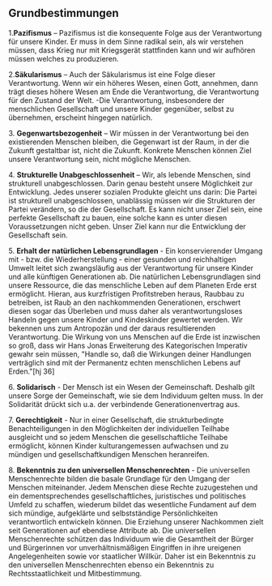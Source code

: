 == Grundbestimmungen ==


1.'''Pazifismus''' – Pazifismus ist die konsequente Folge aus der Verantwortung für unsere Kinder. Er muss in dem Sinne radikal sein, als wir verstehen müssen, dass Krieg nur mit Kriegsgerät stattfinden kann und wir aufhören müssen welches zu produzieren.

2.'''Säkularismus''' – Auch der Säkularismus ist eine Folge dieser Verantwortung. Wenn wir ein höheres Wesen, einen Gott, annehmen, dann trägt dieses höhere Wesen am Ende die Verantwortung, die Verantwortung für den Zustand der Welt. -Die Verantwortung, insbesondere der menschlichen Gesellschaft und unsere Kinder gegenüber, selbst zu übernehmen, erscheint hingegen natürlich.

3. '''Gegenwartsbezogenheit''' – Wir müssen in der Verantwortung bei den existierenden Menschen bleiben, die Gegenwart ist der Raum, in der die Zukunft gestaltbar ist, nicht die Zukunft. Konkrete Menschen können Ziel unsere Verantwortung sein, nicht mögliche Menschen.

4. '''Strukturelle Unabgeschlossenheit''' – Wir, als lebende Menschen, sind strukturell unabgeschlossen. Darin genau besteht unsere Möglichkeit zur Entwicklung. Jedes unserer sozialen Produkte gleicht uns darin: Die Partei ist strukturell unabgeschlossen, unablässig müssen wir die Strukturen der Partei verändern, so die der Gesellschaft. Es kann nicht unser Ziel sein, eine perfekte Gesellschaft zu bauen, eine solche kann es unter diesen Voraussetzungen nicht geben. Unser Ziel kann nur die Entwicklung der Gesellschaft sein. 

5. '''Erhalt der natürlichen Lebensgrundlagen''' - Ein konservierender Umgang mit - bzw. die Wiederherstellung - einer gesunden und reichhaltigen Umwelt leitet sich zwangsläufig aus der Verantwortung für unsere Kinder und alle künftigen Generationen ab. Die natürlichen Lebensgrundlagen sind unsere Ressource, die das menschliche Leben auf dem Planeten Erde erst ermöglicht. Hieran, aus kurzfristigen Profitstreben heraus, Raubbau zu betreiben, ist Raub an den nachkommenden Generationen, erschwert diesen sogar das Überleben und muss daher als verantwortungsloses Handeln gegen unsere Kinder und Kindeskinder gewertet werden. Wir bekennen uns zum Antropozän und der daraus resultierenden Verantwortung. Die  Wirkung von uns Menschen auf die Erde ist inzwischen so groß, dass wir Hans Jonas Erweiterung des Kategorischen Imperativ gewahr sein müssen, "Handle so, daß die Wirkungen deiner Handlungen verträglich sind mit der Permanentz echten menschlichen Lebens auf Erden."[hj 36] 

6. '''Solidarisch''' - Der Mensch ist ein Wesen der Gemeinschaft. Deshalb gilt unsere Sorge der Gemeinschaft, wie sie dem Individuum gelten muss. In der Solidarität drückt sich u.a. der verbindende Generationenvertrag aus.

7. '''Gerechtigkeit''' - Nur in einer Gesellschaft, die strukturbedingte Benachteiligungen in den Möglichkeiten der individuellen Teilhabe ausgleicht und so jedem Menschen die gesellschaftliche Teilhabe ermöglicht, können Kinder kulturangemessen aufwachsen und zu mündigen und gesellschaftkundigen Menschen heranreifen.

8. '''Bekenntnis zu den universellen Menschenrechten''' - Die universellen Menschenrechte bilden die basale Grundlage für den Umgang der Menschen miteinander. Jedem Menschen diese Rechte zuzugestehen und ein dementsprechendes gesellschaftliches, juristisches und politisches Umfeld zu schaffen, wiederum bildet das wesentliche Fundament auf dem sich mündige, aufgeklärte und selbstständige Persönlichkeiten verantwortlich entwickeln können. Die Erziehung unserer Nachkommen zielt seit Generationen auf ebendiese Attribute ab. Die universellen Menschenrechte schützen das Individuum wie die Gesamtheit der Bürger und Bürgerinnen vor unverhältnismäßigen Eingriffen in ihre ureigenen Angelegenheiten sowie vor staatlicher Willkür. Daher ist ein Bekenntnis zu den universellen Menschenrechten ebenso ein Bekenntnis zu Rechtsstaatlichkeit und Mitbestimmung.